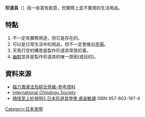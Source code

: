 {{Expand|time=2007-09-26T20:19:46Z}}
'''珍道具'''（{{jpn|j=珍道具|rm=Chindōgu}}）指一些富有創意，但實際上並不實用的生活用品。

== 特點 ==
# 不一定有實際用途，但它是存在的。
# 可以是日常生活中的用品，但不一定會推出[[市場|市場]]。
# 天馬行空的構思是製作珍道具常見的事。
# [[幽默|幽默]]並非是製作珍道具的唯一原因(或目的)。

== 資料來源 ==
* [http://cd1.edb.hkedcity.net/cd/TC/Content_2979/ccur_egva04b.htm 腦力激盪法及綜合思維-參考資料] {{Wayback|url=http://cd1.edb.hkedcity.net/cd/TC/Content_2979/ccur_egva04b.htm |date=20070926215213 }} {{zh}}
* [http://www.chindogu.com/ International Chindogu Society] {{Wayback|url=http://www.chindogu.com/ |date=20070615133346 }} {{en}}
* [https://web.archive.org/web/20050414083955/http://www.books.com.tw/exep/prod/booksfile.php?item=0010069287 搞怪至上妙發明3 日本珍道具學會 盧姿敏譯] ISBN 957-803-187-4

[[Category:日本发明|Category:日本发明]]